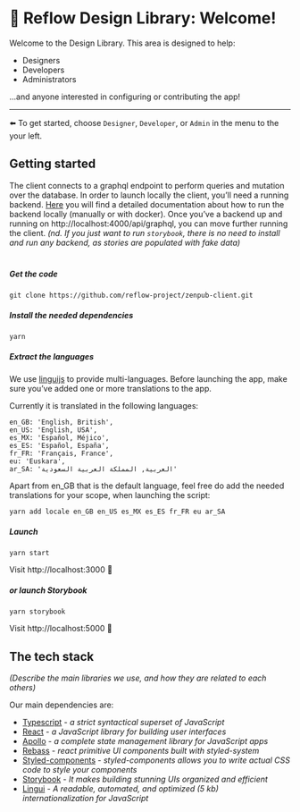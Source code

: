 
<Meta title="Getting started|Welcome" />

# 👋 Reflow Design Library: Welcome!


Welcome to the Design Library. This area is designed to help: 
* Designers
* Developers
* Administrators

...and anyone interested in configuring or contributing the app!

-----

⬅️ To get started, choose <code>Designer</code>, <code>Developer</code>, or <code>Admin</code> in the menu to the your left.


## Getting started

The client connects to a graphql endpoint to perform queries and mutation over the database. 
In order to launch locally the client, you’ll need a running backend. [Here](https://github.com/reflow-project/zenpub-client/blob/develop/HACKING.md) you will find a detailed documentation about how to run the backend locally (manually or with docker).
Once you’ve a backend up and running on http://localhost:4000/api/graphql, you can move further running the client.
*(nd. If you just want to run `storybook`, there is no need to install and run any backend, as stories are populated with fake data)*
#
##### Get the code
`git clone https://github.com/reflow-project/zenpub-client.git`

##### Install the needed dependencies
```
yarn
```

##### Extract the languages
We use [linguijs](https://lingui.js.org/index.html) to provide multi-languages. Before launching the app, make sure you’ve added one or more translations to the app.

Currently it is translated in the following languages: 

	en_GB: 'English, British',
    en_US: 'English, USA',
    es_MX: 'Español, Méjico',
    es_ES: 'Español, España',
    fr_FR: 'Français, France',
    eu: 'Euskara',
    ar_SA: 'العربية, المملكة العربية السعودية'
    

Apart from en_GB that is the default language, feel free do add the needed translations for your scope, when launching the script:
 
```
yarn add locale en_GB en_US es_MX es_ES fr_FR eu ar_SA
```


##### Launch 
`yarn start`

Visit http://localhost:3000 🌱

##### or launch Storybook
`yarn storybook`

Visit http://localhost:5000 🍄

## The tech stack
*(Describe the main libraries we use, and how they are related to each others)*

Our main dependencies are:
- [Typescript](https://www.typescriptlang.org/) - *a strict syntactical superset of JavaScript*
- [React](https://reactjs.org/) - *a JavaScript library for building user interfaces*
- [Apollo](https://www.apollographql.com/docs/react/) - *a complete state management library for JavaScript apps*    
- [Rebass](https://rebassjs.org/) - *react primitive UI components built with styled-system* 
- [Styled-components](https://styled-components.com/) - *styled-components allows you to write actual CSS code to style your components*
- [Storybook](https://storybook.js.org/) - *It makes building stunning UIs organized and efficient*
- [Lingui](https://lingui.js.org/index.html) - *A readable, automated, and optimized (5 kb) internationalization for JavaScript*


